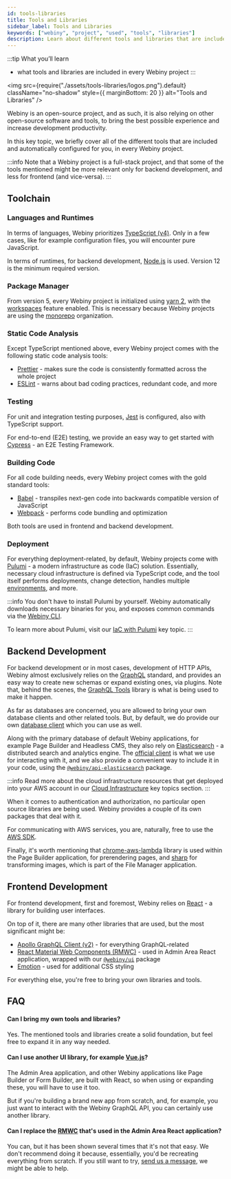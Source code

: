 ```yaml
---
id: tools-libraries
title: Tools and Libraries
sidebar_label: Tools and Libraries
keywords: ["webiny", "project", "used", "tools", "libraries"]
description: Learn about different tools and libraries that are included in every Webiny project.
---
```


:::tip What you’ll learn
- what tools and libraries are included in every Webiny project
:::

<img
  src={require("./assets/tools-libraries/logos.png").default}
  className="no-shadow"
  style={{ marginBottom: 20 }}
  alt="Tools and Libraries"
/>

<!-- vale on -->

Webiny is an open-source project, and as such, it is also relying on other open-source software and tools, to bring the best possible experience and increase development productivity.

In this key topic, we briefly cover all of the different tools that are included and automatically configured for you, in every Webiny project.

:::info
Note that a Webiny project is a full-stack project, and that some of the tools mentioned might be more relevant only for backend development, and less for frontend (and vice-versa).
:::

## Toolchain

### Languages and Runtimes

In terms of languages, Webiny prioritizes [TypeScript (v4)](https://www.typescriptlang.org/). Only in a few cases, like for example configuration files, you will encounter pure JavaScript.

In terms of runtimes, for backend development, [Node.js](https://nodejs.org/en/) is used. Version 12 is the minimum required version.

### Package Manager

From version 5, every Webiny project is initialized using [yarn 2](https://yarnpkg.com/), with the [workspaces](https://yarnpkg.com/features/workspaces) feature enabled. This is necessary because Webiny projects are using the [monorepo](https://www.atlassian.com/git/tutorials/monorepos) organization.

### Static Code Analysis

Except TypeScript mentioned above, every Webiny project comes with the following static code analysis tools:

- [Prettier](https://prettier.io/) - makes sure the code is consistently formatted across the whole project
- [ESLint](https://eslint.org/) - warns about bad coding practices, redundant code, and more

### Testing

For unit and integration testing purposes, [Jest](https://jestjs.io/) is configured, also with TypeScript support.

For end-to-end (E2E) testing, we provide an easy way to get started with [Cypress](https://www.cypress.io/) - an E2E Testing Framework.

### Building Code

For all code building needs, every Webiny project comes with the gold standard tools:

- [Babel](https://babeljs.io/) - transpiles next-gen code into backwards compatible version of JavaScript
- [Webpack](https://webpack.js.org/) - performs code bundling and optimization

Both tools are used in frontend and backend development.

### Deployment
For everything deployment-related, by default, Webiny projects come with [Pulumi](https://www.pulumi.com/) - a modern infrastructure as code (IaC) solution. Essentially, necessary cloud infrastructure is defined via TypeScript code, and the tool itself performs deployments, change detection, handles multiple [environments](/docs/key-topics/deployment/environments), and more.

:::info
You don't have to install Pulumi by yourself. Webiny automatically downloads necessary binaries for you, and exposes common commands via the [Webiny CLI](/docs/key-topics/webiny-cli).

To learn more about Pulumi, visit our [IaC with Pulumi](/docs/key-topics/deployment/iac-with-pulumi) key topic.
:::

## Backend Development

For backend development or in most cases, development of HTTP APIs, Webiny almost exclusively relies on the [GraphQL](https://graphql.org/) standard, and provides an easy way to create new schemas or expand existing ones, via plugins. Note that, behind the scenes, the [GraphQL Tools](https://www.graphql-tools.com/) library is what is being used to make it happen.

As far as databases are concerned, you are allowed to bring your own database clients and other related tools. But, by default, we do provide our own [database client](https://github.com/webiny/webiny-js/tree/next/packages/db) which you can use as well.

Along with the primary database of default Webiny applications, for example Page Builder and Headless CMS, they also rely on [Elasticsearch](https://www.elastic.co/) - a distributed search and analytics engine. The [official client](https://www.elastic.co/guide/en/elasticsearch/client/javascript-api/current/index.html) is what we use for interacting with it, and we also provide a convenient way to include it in your code, using the [`@webiny/api-elasticsearch`](https://github.com/webiny/webiny-js/tree/next/packages/api-elasticsearch) package.

:::info
Read more about the cloud infrastructure resources that get deployed into your AWS account in our [Cloud Infrastructure](/docs/key-topics/cloud-infrastructure/introduction) key topics section.
:::

When it comes to authentication and authorization, no particular open source libraries are being used. Webiny provides a couple of its own packages that deal with it.

For communicating with AWS services, you are, naturally, free to use the [AWS SDK](https://aws.amazon.com/sdk-for-javascript/).

Finally, it's worth mentioning that [chrome-aws-lambda](https://www.npmjs.com/package/chrome-aws-lambda) library is used within the Page Builder application, for prerendering pages, and [sharp](https://www.npmjs.com/package/sharp) for transforming images, which is part of the File Manager application.

## Frontend Development

For frontend development, first and foremost, Webiny relies on [React](https://reactjs.org/) - a library for building user interfaces.

On top of it, there are many other libraries that are used, but the most significant might be:

- [Apollo GraphQL Client (v2)](https://www.apollographql.com/docs/react/v2) - for everything GraphQL-related
- [React Material Web Components (RMWC)](https://github.com/jamesmfriedman/rmwc) - used in Admin Area React application, wrapped with our [`@webiny/ui`](https://github.com/webiny/webiny-js/tree/next/packages/ui) package
- [Emotion](https://emotion.sh/docs/introduction) - used for additional CSS styling

For everything else, you're free to bring your own libraries and tools.

## FAQ

#### Can I bring my own tools and libraries?

Yes. The mentioned tools and libraries create a solid foundation, but feel free to expand it in any way needed.

#### Can I use another UI library, for example [Vue.js](https://vuejs.org/)?

The Admin Area application, and other Webiny applications like Page Builder or Form Builder, are built with React, so when using or expanding these, you will have to use it too.

But if you're building a brand new app from scratch, and, for example, you just want to interact with the Webiny GraphQL API, you can certainly use another library.

#### Can I replace the [RMWC](https://github.com/jamesmfriedman/rmwc) that's used in the Admin Area React application?

You can, but it has been shown several times that it's not that easy. We don't recommend doing it because, essentially, you'd be recreating everything from scratch. If you still want to try, [send us a message](https://www.webiny.com/slack/), we might be able to help.
